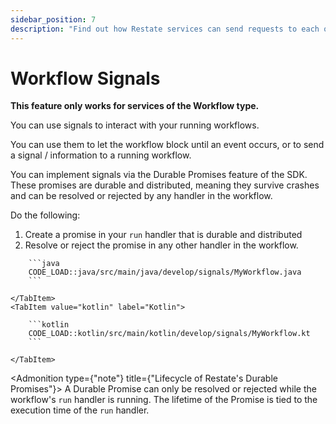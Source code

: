 ```yaml
---
sidebar_position: 7
description: "Find out how Restate services can send requests to each other."
---
```



# Workflow Signals

**This feature only works for services of the Workflow type.**

You can use signals to interact with your running workflows.

You can use them to let the workflow block until an event occurs, or to send a signal / information to a running workflow.

You can implement signals via the Durable Promises feature of the SDK.
These promises are durable and distributed, meaning they survive crashes and can be resolved or rejected by any handler in the workflow.

Do the following:
1. Create a promise in your `run` handler that is durable and distributed
2. Resolve or reject the promise in any other handler in the workflow.

<Tabs groupId="sdk" queryString>
    <TabItem value="java" label="Java">

        ```java
        CODE_LOAD::java/src/main/java/develop/signals/MyWorkflow.java
        ```

    </TabItem>
    <TabItem value="kotlin" label="Kotlin">

        ```kotlin
        CODE_LOAD::kotlin/src/main/kotlin/develop/signals/MyWorkflow.kt
        ```

    </TabItem>
</Tabs>



<Admonition type={"note"} title={"Lifecycle of Restate's Durable Promises"}>
A Durable Promise can only be resolved or rejected while the workflow's `run` handler is running.
The lifetime of the Promise is tied to the execution time of the `run` handler.
</Admonition>

